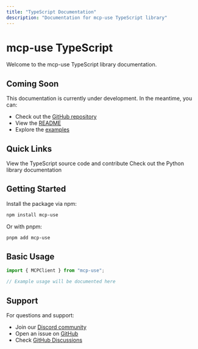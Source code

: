 ```yaml
---
title: "TypeScript Documentation"
description: "Documentation for mcp-use TypeScript library"
---
```


# mcp-use TypeScript

Welcome to the mcp-use TypeScript library documentation.

## Coming Soon

This documentation is currently under development. In the meantime, you can:

- Check out the [GitHub repository](https://github.com/mcp-use/mcp-use/tree/main/libraries/typescript)
- View the [README](https://github.com/mcp-use/mcp-use/blob/main/libraries/typescript/packages/mcp-use/README.md)
- Explore the [examples](https://github.com/mcp-use/mcp-use/tree/main/examples/typescript)

## Quick Links

<CardGroup cols={2}>
  <Card
    title="GitHub Repository"
    icon="github"
    href="https://github.com/mcp-use/mcp-use/tree/main/libraries/typescript"
  >
    View the TypeScript source code and contribute
  </Card>
  <Card
    title="Python Documentation"
    icon="python"
    href="/typescript/getting-started"
  >
    Check out the Python library documentation
  </Card>
</CardGroup>

## Getting Started

Install the package via npm:

```bash
npm install mcp-use
```

Or with pnpm:

```bash
pnpm add mcp-use
```

## Basic Usage

```typescript
import { MCPClient } from "mcp-use";

// Example usage will be documented here
```

## Support

For questions and support:

- Join our [Discord community](https://discord.gg/XkNkSkMz3V)
- Open an issue on [GitHub](https://github.com/mcp-use/mcp-use/issues)
- Check [GitHub Discussions](https://github.com/mcp-use/mcp-use/discussions)
